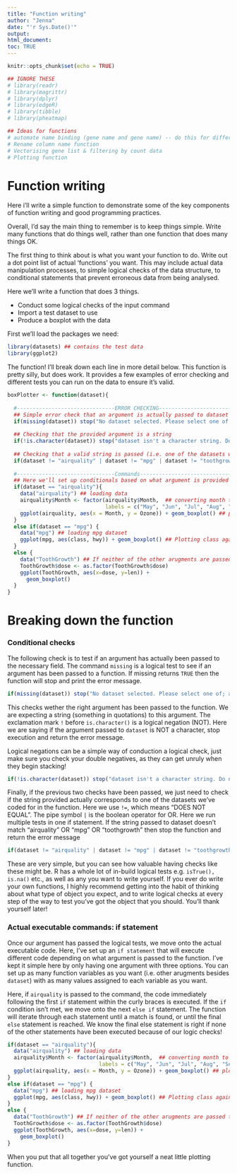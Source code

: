 ```yaml
---
title: "Function writing"
author: "Jenna"
date: "'r Sys.Date()'"
output: 
html_document:
toc: TRUE
---
```


```r
knitr::opts_chunk$set(echo = TRUE)
```

```r
## IGNORE THESE
# library(readr)
# library(magrittr)
# library(dplyr)
# library(edgeR)
# library(tibble)
# library(pheatmap)
```

```r
## Ideas for functions 
# automate name binding (gene name and gene name) -- do this for different types of count tables (FPKM, CPM etc...)
# Rename column name function 
# Vectorising gene list & filtering by count data 
# Plotting function 
```

# Function writing

Here i'll write a simple function to demonstrate some of the key components of function writing and good programming practices.

Overall, I'd say the main thing to remember is to keep things simple. Write many functions that do things well, rather than one function that does many things OK.

The first thing to think about is what you want your function to do. Write out a dot point list of actual 'functions' you want. This may include actual data manipulation processes, to simple logical checks of the data structure, to conditional statements that prevent erroneous data from being analysed. 

Here we'll write a function that does 3 things. 

- Conduct some logical checks of the input command
- Import a test dataset to use
- Produce a boxplot with the data 

First we'll load the packages we need:
```r
library(datasets) ## contains the test data 
library(ggplot2)
```

The function! I'll break down each line in more detail below. This function is pretty silly, but does work. It provides a few examples of error checking and different tests you can run on the data to ensure it's valid.
```r
boxPlotter <- function(dataset){
  
  #-------------------------------ERROR CHECKING-------------------------------#
  ## Simple error check that an argument is actually passed to dataset
  if(missing(dataset)) stop("No dataset selected. Please select one of; airquality, mpg or toothgrowth")
  
  ## Checking that the provided argument is a string
  if(!is.character(dataset)) stop("dataset isn't a character string. Do not pass a data object, just a string.")
  
  ## Checking that a valid string is passed (i.e. one of the datasets we've coded for)
  if(dataset != "airquality" | dataset != "mpg" | dataset != "toothgrowth") stop("Invalid dataset chosen")
  
  #-------------------------------Commands-------------------------------#
  ## Here we'll set up conditionals based on what argument is provided at the function interface
  if(dataset == "airquality"){
    data("airquality") ## loading data 
    airquality$Month <- factor(airquality$Month,  ## converting month to a factor
                               labels = c("May", "Jun", "Jul", "Aug", "Sep")) ## labelling numeric values to proper names 
    ggplot(airquality, aes(x = Month, y = Ozone)) + geom_boxplot() ## plotting month against ozone as a boxplot 
  } 
  else if(dataset == "mpg") {
    data("mpg") ## loading mpg dataset 
    ggplot(mpg, aes(class, hwy)) + geom_boxplot() ## Plotting class against highway mpg
  }
  else {
    data("ToothGrowth") ## If neither of the other arugments are passed then toothgrowth must have been passed
    ToothGrowth$dose <- as.factor(ToothGrowth$dose)
    ggplot(ToothGrowth, aes(x=dose, y=len)) + 
      geom_boxplot()
  }
}
```

# Breaking down the function


### Conditional checks 

The following check is to test if an argument has actually been passed to the necessary field. The command `missing` is a logical test to see if an argument has been passed to a function. If missing returns `TRUE` then the function will stop and print the error message. 
```r
if(missing(dataset)) stop("No dataset selected. Please select one of; airquality, mpg or toothgrowth")
```


This checks wether the right argument has been passed to the function. We are expecting a string (something in quotations) to this argument. The exclamation mark `!` before `is.character()` is a logical negation (NOT). Here we are saying if the argument passed to `dataset` is NOT a character, stop execution and return the error message.

Logical negations can be a simple way of conduction a logical check, just make sure you check your double negatives, as they can get unruly when they begin stacking!
```r
if(!is.character(dataset)) stop("dataset isn't a character string. Do not pass a data object, just a string.")
```


Finally, if the previous two checks have been passed, we just need to check if the string provided actually corresponds to one of the datasets we've coded for in the function. Here we use `!=`, which means "DOES NOT EQUAL". The pipe symbol `|` is the boolean operator for OR. Here we run multiple tests in one if statement. If the string passed to dataset doesn't match "airquality" OR "mpg" OR "toothgrowth" then stop the function and return the error message
```r
if(dataset != "airquality" | dataset != "mpg" | dataset != "toothgrowth") stop("Invalid dataset chosen")
```

These are very simple, but you can see how valuable having checks like these might be. R has a whole lot of in-build logical tests e.g. `isTrue(), is.na()` etc., as well as any you want to write yourself. If you ever do write your own functions,  I highly recommend getting into the habit of thinking about what type of object you expect, and to write logical checks at every step of the way to test you've got the object that you should. You'll thank yourself later! 


### Actual executable commands: if statement

Once our argument has passed the logical tests, we move onto the actual executable code. Here, I've set up an `if statement` that will execute different code depending on what argument is passed to the function. I've kept it simple here by only having one argument with three options. You can set up as many function variables as you want (i.e. other arugments besides `dataset`) with as many values assigned to each variable as you want. 

Here, if `airquality` is passed to the command, the code immediately following the first `if` statement within the curly braces is executed. If the `if` condition isn't met, we move onto the next `else if` statement. The function will iterate through each statement until a match is found, or until the final `else` statement is reached. We know the final else statement is right if none of the other statements have been executed because of our logic checks!

```r
if(dataset == "airquality"){
  data("airquality") ## loading data 
  airquality$Month <- factor(airquality$Month,  ## converting month to a factor - month is a variable in airquality
                             labels = c("May", "Jun", "Jul", "Aug", "Sep")) ## labelling numeric values to proper names 
  ggplot(airquality, aes(x = Month, y = Ozone)) + geom_boxplot() ## plotting month against ozone as a boxplot 
} 
else if(dataset == "mpg") {
  data("mpg") ## loading mpg dataset 
  ggplot(mpg, aes(class, hwy)) + geom_boxplot() ## Plotting class against highway mpg
}
else {
  data("ToothGrowth") ## If neither of the other arugments are passed then toothgrowth must have been passed
  ToothGrowth$dose <- as.factor(ToothGrowth$dose)
  ggplot(ToothGrowth, aes(x=dose, y=len)) + 
    geom_boxplot()
}
```

When you put that all together you've got yourself a neat little plotting function.
